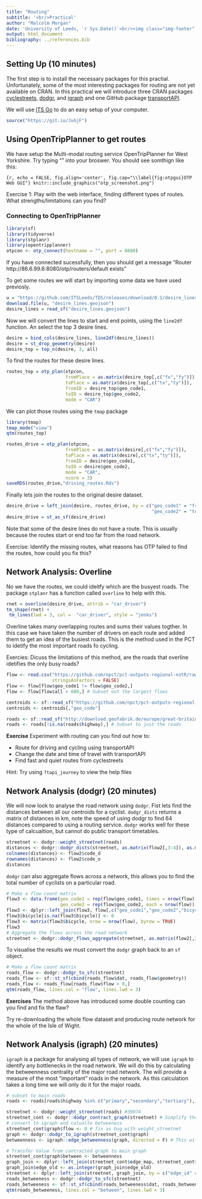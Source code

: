 ```yaml
---
title: "Routing"
subtitle: '<br/>Practical'
author: "Malcolm Morgan"
date: 'University of Leeds, `r Sys.Date()`<br/><img class="img-footer" alt="" src="http://www.stephanehess.me.uk/images/picture3.png">'
output: html_document
bibliography: ../references.bib
---
```


## Setting Up (10 minutes)
The first step is to install the necessary packages for this practial. Unfortunately, some of the most interesting packages for routing are not yet available on CRAN. In this practical we will introduce three CRAN packages [cyclestreets](https://cran.r-project.org/web/packages/cyclestreets/index.html), [dodgr](https://cran.r-project.org/web/packages/dodgr/index.html), and [igraph](https://cran.r-project.org/web/packages/igraph/index.html) and one GitHub package [transportAPI](https://github.com/ITSLeeds/transportAPI).

We will use [ITS Go](https://itsleeds.github.io/go/) to do an easy setup of your computer.

```r
source("https://git.io/JvGjF")
```

## Using OpenTripPlanner to get routes

We have setup the Multi-modal routing service OpenTripPlanner for West Yorkshire. Try typing "" into your broswer. You should see somthign like this:

```{r, echo = FALSE, fig.align='center', fig.cap="\\label{fig:otpgui}OTP Web GUI"}
knitr::include_graphics("otp_screenshot.png")
```

Exercise 1: Play with the web interface, finding different types of routes. What strengths/limitations can you find?

### Connecting to OpenTripPlanner

```r
library(sf)
library(tidyverse)
library(stplanr)
library(opentripplanner)
otpcon <- otp_connect(hostname = "", port = 8080)
```

If you have connected sucessfully, then you should get a message "Router http://86.6.99.6:8080/otp/routers/default exists"

To get some routes we will start by importing some data we have used previosly.

```r
u = "https://github.com/ITSLeeds/TDS/releases/download/0.1/desire_lines.geojson"
download.file(u, "desire_lines.geojson")
desire_lines = read_sf("desire_lines.geojson")
```

Now we will convert the lines to start and end points, using the `line2df` function. An select the top 3 desire lines.

```r
desire = bind_cols(desire_lines, line2df(desire_lines))
desire = st_drop_geometry(desire)
desire_top = top_n(desire, 3, all)
```

To find the routes for these desire lines.
```r
routes_top = otp_plan(otpcon,
                      fromPlace = as.matrix(desire_top[,c("fx","fy")]),
                      toPlace = as.matrix(desire_top[,c("tx","ty")]),
                      fromID = desire_top$geo_code1,
                      toID = desire_top$geo_code2,
                      mode = "CAR")

```

We can plot those routes using the `tmap` package

```r
library(tmap)
tmap_mode("view")
qtm(routes_top)
```


```r
routes_drive = otp_plan(otpcon,
                      fromPlace = as.matrix(desire[,c("fx","fy")]),
                      toPlace = as.matrix(desire[,c("tx","ty")]),
                      fromID = desire$geo_code1,
                      toID = desire$geo_code2,
                      mode = "CAR",
                      ncore = 3)
saveRDS(routes_drive,"driving_routes.Rds")
```

Finally lets join the routes to the original desire dataset.

```r
desire_drive = left_join(desire, routes_drive, by = c("geo_code1" = "fromPlace", 
                                                      "geo_code2" = "toPlace"))
desire_drive = st_as_sf(desire_drive)
```

Note that some of the desire lines do not have a route. This is usually because the routes start or end too far from the road network. 

Exercise: Identify the missing routes, what reasons has OTP failed to find the routes, how could you fix this?

## Network Analysis: Overline

No we have the routes, we could ideitfy which are the busyest roads. The package `stplanr` has a function called `overline` to help with this.

```r
rnet = overline(desire_drive, attrib = "car_driver")
tm_shape(rnet) +
 tm_lines(lwd = 3, col =  "car_driver", style = "jenks")
```

Overline takes many overlapping routes and sums their values togther. In this case we have taken the number of drivers on each route and added them to get an idea of the busiest roads. This is the method used in the PCT to idetify the most important roads fo cycling.

Exercies: Dicuss the limitations of this method, are the roads that overline idetifies the only busy roads?





```r
flow <- read.csv("https://github.com/npct/pct-outputs-regional-notR/raw/master/commute/msoa/isle-of-wight/od_attributes.csv",
                 stringsAsFactors = FALSE)
flow <- flow[flow$geo_code1 != flow$geo_code2,]
flow <- flow[flow$all > 600,] # Subset out the largest flows

centroids <- sf::read_sf("https://github.com/npct/pct-outputs-regional-notR/raw/master/commute/msoa/isle-of-wight/c.geojson")
centroids <- centroids[,"geo_code"]

roads <- sf::read_sf("http://download.geofabrik.de/europe/great-britain/england/isle-of-wight-latest.osm.pbf", layer = "lines")
roads <- roads[!is.na(roads$highway),] # Subset to just the roads
```






**Exercise**
Experiment with routing can you find out how to:

* Route for driving and cycling using transportAPI
* Change the date and time of travel with transportAPI
* Find fast and quiet routes from cyclestreets

Hint: Try using `?tapi_journey` to view the help files



## Network Analysis (dodgr) (20 minutes)

We will now look to analyse the road network using `dodgr`. Fist lets find the distances between all our centroids for a cyclist. `dodgr_dists` returns a matrix of distances in km, note the speed of using dodgr to find 64 distances compared to using a routing service. `dodgr` works well for these type of calcualtion, but cannot do public transport timetables.

```r
streetnet <- dodgr::weight_streetnet(roads)
distances <- dodgr::dodgr_dists(streetnet, as.matrix(flow2[,3:4]), as.matrix(flow2[,5:6]))
colnames(distances) <- flow2$code_d
rownames(distances) <- flow2$code_o
distances
```

`dodgr` can also aggregate flows across a network, this allows you to find the total number of cyclists on a particular road.

```r
# Make a flow count matrix
flow3 <- data.frame(geo_code1 = rep(flow$geo_code1, times = nrow(flow)),
                    geo_code2 = rep(flow$geo_code2, each = nrow(flow)))
flow3 <- dplyr::left_join(flow3, flow[,c("geo_code1","geo_code2","bicycle")], by = c("geo_code1","geo_code2"))
flow3$bicycle[is.na(flow3$bicycle)] <- 0
flow3 <- matrix(flow3$bicycle, nrow = nrow(flow), byrow = TRUE)
flow3 
# Aggregate the flows across the road network
streetnet <- dodgr::dodgr_flows_aggregate(streetnet, as.matrix(flow2[,3:4]), as.matrix(flow2[,5:6]), flows = flow3)
```

To visualise the results we must convert the `dodgr` graph back to an `sf` object.

```r
# Make a flow count matrix
roads_flow <- dodgr::dodgr_to_sfc(streetnet)
roads_flow <- sf::st_sf(cbind(roads_flow$dat, roads_flow$geometry))
roads_flow <- roads_flow[roads_flow$flow > 0,]
qtm(roads_flow, lines.col = "flow", lines.lwd = 3)
```

**Exercises**
The method above has introduced some double counting can you find and fix the flaw?

Try re-downloading the whole flow dataset and producing route network for the whole of the Isle of Wight.

## Network Analysis (igraph) (20 minutes)

`igraph` is a package for analysing all types of network, we will use `igraph` to identify any bottlenecks in the road network. We will do this by calculating the betweenness centrality of the major road network. The will provide a measure of the most "important" roads in the network. As this calculation takes a long time we will only do it for the major roads.

```r
# subset to main roads
roads <- roads[roads$highway %in% c("primary","secondary","tertiary"),]

streetnet <- dodgr::weight_streetnet(roads) #39074
streetnet_cont <- dodgr::dodgr_contract_graph(streetnet) # Simplify the street network
# convert to igraph and calualte betweeness
streetnet_cont$graph$flow <- 0 # fix as bug with weight_streetnet
graph <- dodgr::dodgr_to_igraph(streetnet_cont$graph)
betweenness <- igraph::edge_betweenness(graph, directed = F) # This will take a while

# Transfer Value from contracted graph to main graph
streetnet_cont$graph$between <- betweenness
graph_join <- dplyr::left_join(streetnet_cont$edge_map, streetnet_cont$graph[,c("edge_id","between")], by = c("edge_new" = "edge_id"))
graph_join$edge_old <- as.integer(graph_join$edge_old)
streetnet <- dplyr::left_join(streetnet, graph_join, by = c("edge_id" = "edge_old"))
roads_betweeness <- dodgr::dodgr_to_sfc(streetnet)
roads_betweeness <- sf::st_sf(cbind(roads_betweeness$dat, roads_betweeness$geometry))
qtm(roads_betweeness, lines.col = "between", lines.lwd = 3)
```


